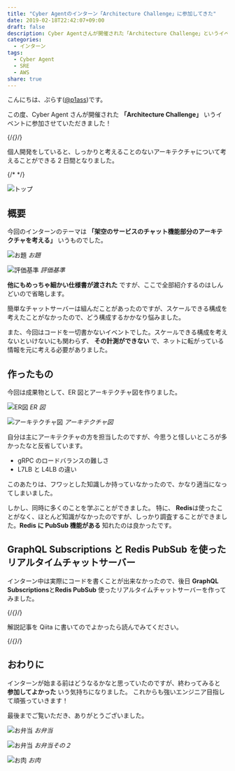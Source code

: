 ```yaml
---
title: "Cyber Agentのインターン「Architecture Challenge」に参加してきた"
date: 2019-02-18T22:42:07+09:00
draft: false
description: Cyber Agentさんが開催された「Architecture Challenge」というイベントに参加し、アーキテクチャについて学んできました。
categories:
  - インターン
tags:
  - Cyber Agent
  - SRE
  - AWS
share: true
---
```


こんにちは、ぷらす([@p1ass](https://twitter.com/p1ass))です。

この度、Cyber Agent さんが開催された **「Architecture Challenge」** いうイベントに参加させていただきました！

{/*{<ex-link url="https://www.cyberagent.co.jp/careers/students/event/detail/id=22634" >}*/}

個人開発をしていると、しっかりと考えることのないアーキテクチャについて考えることができる 2 日間となりました。

{/* <!--more--> */}

![トップ](./top.jpg)

## 概要

今回のインターンのテーマは **「架空のサービスのチャット機能部分のアーキテクチャを考える」** いうものでした。

![お題](./theme.png)
_お題_

![評価基準](./review.png)
_評価基準_

**他にもめっちゃ細かい仕様書が渡された** ですが、ここで全部紹介するのはしんどいので省略します。

簡単なチャットサーバーは組んだことがあったのですが、スケールできる構成を考えたことがなかったので、どう構成するかかなり悩みました。

また、今回はコードを一切書かないイベントでした。スケールできる構成を考えないといけないにも関わらず、 **その計測ができない** で、ネットに転がっている情報を元に考える必要がありました。

## 作ったもの

今回は成果物として、ER 図とアーキテクチャ図を作りました。

![ER図](./er.png)
_ER 図_

![アーキテクチャ図](./architecture.jpg)
_アーキテクチャ図_

自分は主にアーキテクチャの方を担当したのですが、今思うと怪しいところが多かったなと反省しています。

- gRPC のロードバランスの難しさ
- L7LB と L4LB の違い

このあたりは、フワッとした知識しか持っていなかったので、かなり適当になってしまいました。

しかし、同時に多くのことを学ぶことができました。
特に、 **Redis**は使ったことがなく、ほとんど知識がなかったのですが、しっかり調査することができました。**Redis に PubSub 機能がある** 知れたのは良かったです。

## GraphQL Subscriptions と Redis PubSub を使ったリアルタイムチャットサーバー

インターン中は実際にコードを書くことが出来なかったので、後日 **GraphQL Subscriptions**と**Redis PubSub** 使ったリアルタイムチャットサーバーを作ってみました。

{/*{<ex-link url="https://github.com/p1ass/graphql-redis-realtime-chat" >}*/}

解説記事を Qiita に書いてのでよかったら読んでみてください。

{/*{<ex-link url="https://qiita.com/p1ass/items/462209fe73ece1238d85" >}*/}

## おわりに

インターンが始まる前はどうなるかなと思っていたのですが、終わってみると **参加してよかった** いう気持ちになりました。
これからも強いエンジニア目指して頑張っていきます！

最後までご覧いただき、ありがとうございました。

![お弁当](./lunch-1.jpg)
_お弁当_

![お弁当](./lunch-2.jpg)
_お弁当その２_

![お肉](./niku.jpg)
_お肉_

